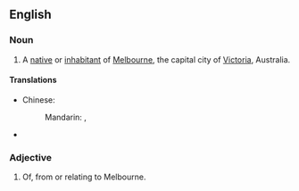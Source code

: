 ==English==

===Noun===
{{en-noun}}
# A [[native]] or [[inhabitant]] of [[Melbourne]], the capital city of [[Victoria]], Australia.

====Translations====
{{trans-top|native of Melbourne}}
* Chinese:
*: Mandarin: {{t|zh|摩爾本人|sc=Hani}}, {{t|zh|摩尔本人|tr=Mòěrběnrén|sc=Hani}}
{{trans-mid}}
* {{trreq|Finnish}}
{{trans-bottom}}

===Adjective===
{{en-adj}}
# Of, from or relating to Melbourne.